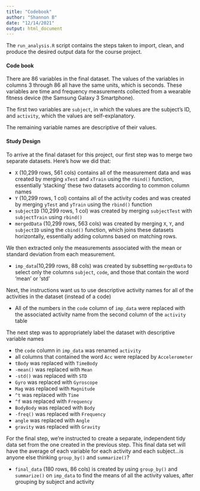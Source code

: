 ---
title: "Codebook"
author: "Shannon B"
date: "12/14/2021"
output: html_document
---

The `run_analysis.R` script contains the steps taken to import, clean, and produce the desired output data for the course project. 

#### Code book

There are 86 variables in the final dataset. The values of the variables in columns 3 through 86 all have the same units, which is seconds. These variables are time and frequency measurements collected from a wearable fitness device (the Samsung Galaxy 3 Smartphone).

The first two variables are `subject`, in which the values are the subject's ID, and `activity`, which the values are self-explanatory.

The remaining variable names are descriptive of their values.

#### Study Design

To arrive at the final dataset for this project, our first step was to merge two separate datasets. Here's how we did that:

- `X` (10,299 rows, 561 cols) contains all of the measurement data and was created by merging `xTest` and `xTrain` using the `rbind()` function, essentially 'stacking' these two datasets according to common column names
- `Y` (10,299 rows, 1 col) contains all of the activity codes and was created by merging `yTest` and `yTrain` using the `rbind()` function
- `subjectID` (10,299 rows, 1 col) was created by merging `subjectTest` with `subjectTrain` using `rbind()`
- `mergedData` (10,299 rows, 563 cols) was created by merging `X`, `Y`, and `subjectID` using the `cbind()` function, which joins these datasets horizontally, essentially adding columns based on matching rows.

We then extracted only the measurements associated with the mean or standard deviation from each measurement.

- `imp_data`(10,299 rows, 88 cols) was created by subsetting `mergedData` to select only the columns `subject`, `code`, and those that contain the word 'mean' or 'std'

Next, the instructions want us to use descriptive activity names for all of the activities in the dataset (instead of a code)

- All of the numbers in the `code` column of `imp_data` were replaced with the associated activity name from the second column of the `activity` table

The next step was to appropriately label the dataset with descriptive variable names

- the `code` column in `imp_data` was renamed `activity`
- all columns that contained the word `Acc` were replaced by `Accelerometer`
- `tBody` was replaced with `TimeBody`
- `-mean()` was replaced with `Mean`
- `-std()` was replaced with `STD`
- `Gyro` was replaced with `Gyroscope`
- `Mag` was replaced with `Magnitude`
- `^t` was replaced with `Time`
- `^f` was replaced with `Frequency`
- `BodyBody` was replaced with `Body`
- `-freq()` was replaced with `Frequency`
- `angle` was replaced with `Angle`
- `gravity` was replaced with `Gravity`

For the final step, we're instructed to create a separate, independent tidy data set from the one created in the previous step. This final data set will have the average of each variable for each activity and each subject...is anyone else thinking `group_by()` and `summarize()`?

- `final_data` (180 rows, 86 cols) is created by using `group_by()` and `summarize()` on `imp_data` to find the means of all the activity values, after grouping by subject and activity
